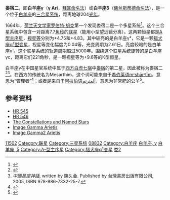 {{Starbox begin |
   name=娄宿二 （白羊座γ<sup>1</sup>）<br>γ¹ Arietis }}
{{Starbox observe |
  epoch=J2000 |
  ra=01<sup>h</sup> 53<sup>m</sup> 31.8<sup>s</sup> |
  dec= +19° 17′ 45.0″ |
  appmag_v=4.7 |
  constell=[[白羊座|白羊座]] | 
  星官=[[娄宿|娄宿]] [[娄_(星官)|娄]] }}
{{Starbox character |
 class=B9V |
 r-i =  |
 v-r =  |
 b-v =  |
 u-b =  |
  variable= }}
{{Starbox astrometry |
  radial_v=3.7 |
  prop_mo_ra=79 |
  prop_mo_dec=-112 |
  parallax=21 |
  p_error=5 |
  absmag_v=4.8 }}
{{Starbox detail|
  mass= |
  radius= |
  luminosity= | 
  temperature= |
  metal= |
  rotational_velocity=152 km/s |
  age= }}
{{Starbox catalog |
  names=[[Henry_Draper_Catalogue|HD]] 11502, [[Durchmusterung|BD]]+18° 243B, [[Smithsonian_Astrophysical_Observatory_Star_Catalog|SAO]] 92680, 5 Ari B, [[Bright_Star_Catalogue|HR]] 545. }}
{{Starbox reference |
  Simbad=HD+11502
| ARICNS = 00099 }}
{{Starbox end}}
'''娄宿二'''，即'''白羊座γ'''（'''γ Ari'''，[[拜耳命名法|拜耳命名法]]）或'''白羊座5'''（[[佛兰斯蒂德命名法|佛兰斯蒂德命名法]]），是一个位于[[白羊座|白羊座]]的[[恒星系统|三合星系统]]，距离地球204[[光年|光年]]。

1664年，[[荷兰|荷兰]][[天文学家|天文学家]][[罗伯特·胡克|罗伯特·胡克]]第一个发现娄宿二是一个多星系统<ref>{{cite book|author=Aitken, Robert G.|title=The Binary Stars|year=1935|place=New York|publisher=McGraw-Hill|pages=1}}</ref>。这个三合星系统中包含一对距离7.7[[角秒|角秒]]的[[联星|联星]]（能用小型望远镜分离）。这两颗恒星都是[[恒星光谱|A型]][[主序星|主序星]]，[[视星等|视星等]]分别为+4.75和+4.83。其中较亮的是白羊座γ²，它是一颗[[猎犬座α²型变星|猎犬座α²型变星]]，视星等变化幅度为0.04等，光变周期为2.61日。亮度较暗的是白羊座γ¹。这个联星系统的轨道周期超过5000年。围绕这个联星系统旋转的是白羊座γc，距离它们221角秒，是一颗视星等为+9.6等的K型恒星。

白羊座γ在中国星官系统中属于[[二十八宿|西方白虎七宿]]中[[娄宿|娄宿]]的第二星，因此被称为娄宿二<ref>{{Cite web|title=亮星中英對照表|url=http://www.lcsd.gov.hk/CE/Museum/Space/Research/StarName/c_research_chinengstars_m.htm|access-date=2021-11-10|publisher=香港太空館|archive-url=https://web.archive.org/web/20110130063012/http://www.lcsd.gov.hk/CE/Museum/Space/Research/StarName/c_research_chinengstars_m.htm|archive-date=2011-01-30}}</ref><ref>''中國星座神話'', written by 陳久金. Published by 台灣書房出版有限公司, 2005, ISBN 978-986-7332-25-7.</ref>。在西方的传统名为Mesarthim，这个词可能来自于[[希伯莱语|希伯莱语]]mᵋshārᵋtīm，意思为“管理者”<ref>{{cite book|last=Allen|first=R. H.|year=1963|authorlink=Richard Hinckley Allen|title=Star Names: Their Lore and Meaning|url=http://penelope.uchicago.edu/Thayer/E/Gazetteer/Topics/astronomy/_Texts/secondary/ALLSTA/Aries*.html|accessdate=2010-12-12|edition=Reprint|publisher=Dover Publications Inc|location=New York|isbn=0486210790|page=82}}</ref>；或者是来自于[[阿拉伯语|阿拉伯语]]ألمثرتم，意思为非常肥的公羊<ref>{{Cite journal|title=The pronunciations, derivations, and meanings of a selected list of star names|url=https://ui.adsabs.harvard.edu/abs/1944PA.....52....8D|last=Davis|first=George R., Jr.|date=1944-01-01|journal=Popular Astronomy|volume=52|pages=8|issn=0197-7482|access-date=2021-11-09|archive-date=2022-02-19|archive-url=https://web.archive.org/web/20220219044637/https://ui.adsabs.harvard.edu/abs/1944PA.....52....8D}}</ref>。

{{clear}}

{{Starbox begin |
   name=娄宿二 （白羊座γ<sup>2</sup>）<br>γ<sup>2</sup> Arietis }}
{{Starbox observe |
  epoch=J2000 |
  ra=01<sup>h</sup> 53<sup>m</sup> 31.83<sup>s</sup> |
  dec= +19° 17′ 37.2″ |
  appmag_v=4.64 |
  constell=[[白羊座|白羊座]] | 
  星官=[[娄宿|娄宿]] [[娄_(星官)|娄]]  }}
{{Starbox character |
 class=A1p |
 r-i = -0.05 |
 v-r =  |
 b-v = -0.04 |
 u-b = -0.13 |
  variable= [[猎犬座α²型变星|猎犬座α²型变星]] }}
{{Starbox astrometry |
  radial_v=-0.6 |
  prop_mo_ra=80 |
  prop_mo_dec=-104 |
  parallax=21 |
  p_error=5 |
  absmag_v=4.71 }}
{{Starbox detail|
  mass=3.1 |
  radius=2.1 |
  luminosity=40 | 
  temperature=7,500–10,000 |
  metal= |
  rotational_velocity=63 Km/s |
  age= }}
{{Starbox catalog |
  names=Mesarthim, Mesartim, V* Gamma Arietis, [[HD星表|HD]] 11503, [[SAO星表|SAO]] 92681, 5 Ari A, [[亮星星表|HR]] 546, [[波恩星表|BD]]+18 243A. }}
{{Starbox reference |
  Simbad=HD+11503
| ARICNS = }}
{{starbox sources|HIP|CCDM|HR}}
{{Starbox end}}
==参考资料==
* [http://webviz.u-strasbg.fr/viz-bin/VizieR-S?HR%20545 HR 545] {{Wayback|url=http://webviz.u-strasbg.fr/viz-bin/VizieR-S?HR%20545 |date=20200801024617 }}
* [http://webviz.u-strasbg.fr/viz-bin/VizieR-S?HR%20546 HR 546] {{Wayback|url=http://webviz.u-strasbg.fr/viz-bin/VizieR-S?HR%20546 |date=20200801002325 }}
* [https://web.archive.org/web/20080926185552/http://www.purplehell.com/riddletools/stars.htm The Constellations and Named Stars]
* [http://aladin.u-strasbg.fr/AladinPreview?-c=01+53+31.80%2B19+17+45.0&ident=HD++11502&submit=Aladin+previewer Image Gamma Arietis]
* [http://aladin.u-strasbg.fr/AladinPreview?-c=01+53+31.83%2B19+17+37.2&ident=V*+gam+Ari&submit=Aladin+previewer Image Gamma2 Arietis]
{{reflist}}

{{Stars of Aries}}
{{星官|娄宿|3|15}}
[[Category:HD和HDE天體|11502]]
[[Category:联星|Category:联星]]
[[Category:三星系统|Category:三星系统]]
[[Category:HIP天體|08832]]
[[Category:白羊座|Category:白羊座]]
[[Category:拜耳天體|白羊座, γ]]
[[Category:佛氏天體|白羊座, 5]]
[[Category:A-型主序星|Category:A-型主序星]]
[[Category:猎犬座α²变星|Category:猎犬座α²变星]]
[[Category:娄_(星官)|娄2]]